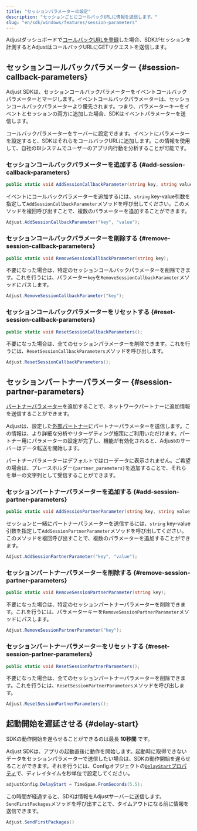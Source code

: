```yaml
---
title: "セッションパラメーターの設定"
description: "セッションごとにコールバックURLに情報を送信します。"
slug: "en/sdk/windows/features/session-parameters"
---
```

Adjustダッシュボードで[コールバックURLを登録](https://help.adjust.com/en/article/recommended-placeholders-callbacks)した場合、SDKがセッションを計測するとAdjustはコールバックURLにGETリクエストを送信します。

セッションコールバックパラメーター \{\#session\-callback\-parameters\}
----------------------------------------------------------

<callout type="note"> 

Adjust SDKは、セッションコールバックパラメーターをイベントコールバックパラメーターとマージします。イベントコールバックパラメーターは、セッションコールバックパラメーターより優先されます。つまり、パラメーターキーをイベントとセッションの両方に追加した場合、SDKはイベントパラメーターを送信します。
</Callout> 

コールバックパラメーターをサーバーに設定できます。イベントにパラメーターを設定すると、SDKはそれらをコールバックURLに追加します。この情報を使用して、自社のBIシステムでユーザーのアプリ内行動を分析することが可能です。

### セッションコールバックパラメーターを追加する \{\#add\-session\-callback\-parameters\}

<codeblock title="メソッドシグネチャー"> 

```cs
public static void AddSessionCallbackParameter(string key, string value);
```

</CodeBlock> 

イベントにコールバックパラメーターを追加するには、`string` key\-value引数を指定して`AddSessionCallbackParameter`メソッドを呼び出してください。このメソッドを複回呼び出すことで、複数のパラメーターを追加することができます。

```cs
Adjust.AddSessionCallbackParameter("key", "value");
```

### セッションコールバックパラメーターを削除する \{\#remove\-session\-callback\-parameters\}

<codeblock title="メソッドシグネチャー"> 

```cs
public static void RemoveSessionCallbackParameter(string key);
```

</CodeBlock> 

不要になった場合は、特定のセッションコールバックパラメーターを削除できます。これを行うには、パラメーター`key`を`RemoveSessionCallbackParameter`メソッドにパスします。

```cs
Adjust.RemoveSessionCallbackParameter("key");
```

### セッションコールバックパラメーターをリセットする \{\#reset\-session\-callback\-parameters\}

<codeblock title="メソッドシグネチャー"> 

```cs
public static void ResetSessionCallbackParameters();
```

</CodeBlock> 

不要になった場合は、全てのセッションパラメーターを削除できます。これを行うには、`ResetSessionCallbackParameters`メソッドを呼び出します。

```cs
Adjust.ResetSessionCallbackParameters();
```

セッションパートナーパラメーター \{\#session\-partner\-parameters\}
--------------------------------------------------------

[パートナーパラメーター](https://help.adjust.com/en/article/data-sharing-ad-network#map-parameters)を追加することで、ネットワークパートナーに追加情報を送信することができます。

Adjustは、設定した[外部パートナー](https://help.adjust.com/en/article/integrated-partners)にパートナーパラメーターを送信します。この情報は、より詳細な分析やリターゲティング施策にご利用いただけます。パートナー用にパラメーターの設定が完了し、機能が有効化されると、Adjustのサーバーはデータ転送を開始します。
<callout type="note"> 

パートナーパラメーターはデフォルトではローデータに表示されません。ご希望の場合は、プレースホルダー`{partner_parameters}`を追加することで、それらを単一の文字列として受信することができます。
</Callout> 

### セッションパートナーパラメーターを追加する \{\#add\-session\-partner\-parameters\}

<codeblock title="メソッドシグネチャー"> 

```cs
public static void AddSessionPartnerParameter(string key, string value);
```

</CodeBlock> 

セッションと一緒にパートナーパラメーターを送信するには、`string` key\-value引数を指定して`AddSessionPartnerParameter`メソッドを呼び出してください。このメソッドを複回呼び出すことで、複数のパラメーターを追加することができます。

```cs
Adjust.AddSessionPartnerParameter("key", "value");
```

### セッションパートナーパラメーターを削除する \{\#remove\-session\-partner\-parameters\}

<codeblock title="メソッドシグネチャー"> 

```cs
public static void RemoveSessionPartnerParameter(string key);
```

</CodeBlock> 

不要になった場合は、特定のセッションパートナーパラメーターを削除できます。これを行うには、パラメーターキーを`RemoveSessionPartnerParameter`メソッドにパスします。

```cs
Adjust.RemoveSessionPartnerParameter("key");
```

### セッションパートナーパラメーターをリセットする \{\#reset\-session\-partner\-parameters\}

<codeblock title="メソッドシグネチャー"> 

```cs
public static void ResetSessionPartnerParameters();
```

</CodeBlock> 

不要になった場合は、全てのセッションパートナーパラメーターを削除できます。これを行うには、`ResetSessionPartnerParameters`メソッドを呼び出します。

```cs
Adjust.ResetSessionPartnerParameters();
```

起動開始を遅延させる \{\#delay\-start\}
---------------------------------

<callout type="note"> 

SDKの動作開始を遅らせることができるのは最長 **10秒間** です。
</Callout> 

Adjust SDKは、アプリの起動直後に動作を開始します。起動時に取得できないデータをセッションパラメーターで送信したい場合は、SDKの動作開始を遅らせることができます。それを行うには、Configオブジェクトの[`DelayStart`プロパティ](/en/sdk/flutter/configuration#delay-the-start-of-the-sdk)で、ディレイタイムを秒単位で設定してください。

```cs
adjustConfig.DelayStart = TimeSpan.FromSeconds(5.5);
```

この時間が経過すると、SDKは情報をAdjustサーバーに送信します。`SendFirstPackages`メソッドを呼び出すことで、タイムアウトになる前に情報を送信できます。

```cs
Adjust.SendFirstPackages()
```

